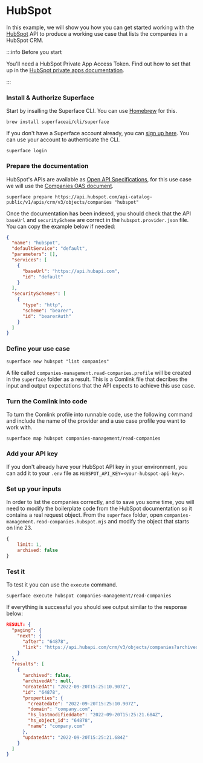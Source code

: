 # HubSpot

In this example, we will show you how you can get started working with the [HubSpot](https://hubspot.com/) API to produce a working use case that lists the companies in a HubSpot CRM.

:::info Before you start

You'll need a HubSpot Private App Access Token. Find out how to set that up in the [HubSpot private apps documentation](https://developers.hubspot.com/docs/api/private-apps).

:::

<div class="count-steps-h3">

### Install & Authorize Superface

Start by insalling the Superface CLI. You can use [Homebrew](https://brew.sh/) for this.

```shell
brew install superfaceai/cli/superface
```

If you don't have a Superface account already, you can [sign up here](https://superface.ai/create-account). You can use your account to authenticate the CLI.

```shell
superface login
```

### Prepare the documentation

HubSpot's APIs are available as [Open API Specifications](https://api.hubspot.com/api-catalog-public/v1/apis), for this use case we will use the [Companies OAS document](https://api.hubspot.com/api-catalog-public/v1/apis/crm/v3/objects/companies).

```shell
superface prepare https://api.hubspot.com/api-catalog-public/v1/apis/crm/v3/objects/companies "hubspot"
```

Once the documentation has been indexed, you should check that the API `baseUrl` and `securityScheme` are correct in the `hubspot.provider.json` file. You can copy the example below if needed:

```json title="hubspot.provider.json
{
  "name": "hubspot",
  "defaultService": "default",
  "parameters": [],
  "services": [
    {
      "baseUrl": "https://api.hubapi.com",
      "id": "default"
    }
  ],
  "securitySchemes": [
    {
      "type": "http",
      "scheme": "bearer",
      "id": "bearerAuth"
    }
  ]
}
```

### Define your use case

```shell
superface new hubspot "list companies"
```

A file called `companies-management.read-companies.profile` will be created in the `superface` folder as a result. This is a Comlink file that decribes the input and output expectations that the API expects to achieve this use case.

### Turn the Comlink into code

To turn the Comlink profile into runnable code, use the following command and include the name of the provider and a use case profile you want to work with.

```shell
superface map hubspot companies-management/read-companies
```

### Add your API key

If you don't already have your HubSpot API key in your environment, you can add it to your `.env` file as `HUBSPOT_API_KEY=<your-hubspot-api-key>`.

### Set up your inputs

In order to list the companies correctly, and to save you some time, you will need to modify the boilerplate code from the HubSpot documentation so it contains a real request object. From the `superface` folder, open `companies-management.read-companies.hubspot.mjs` and modify the object that starts on line 23.

```js
{
    limit: 1,
    archived: false
}
```

### Test it

To test it you can use the `execute` command.

```shell
superface execute hubspot companies-management/read-companies
```

If everything is successful you should see output similar to the response below:

```json
RESULT: {
  "paging": {
    "next": {
      "after": "64878",
      "link": "https://api.hubapi.com/crm/v3/objects/companies?archived=false&limit=1&after=64878"
    }
  },
  "results": [
    {
      "archived": false,
      "archivedAt": null,
      "createdAt": "2022-09-20T15:25:10.907Z",
      "id": "64878",
      "properties": {
        "createdate": "2022-09-20T15:25:10.907Z",
        "domain": "company.com",
        "hs_lastmodifieddate": "2022-09-20T15:25:21.684Z",
        "hs_object_id": "64878",
        "name": "company.com"
      },
      "updatedAt": "2022-09-20T15:25:21.684Z"
    }
  ]
}
```

</div>
